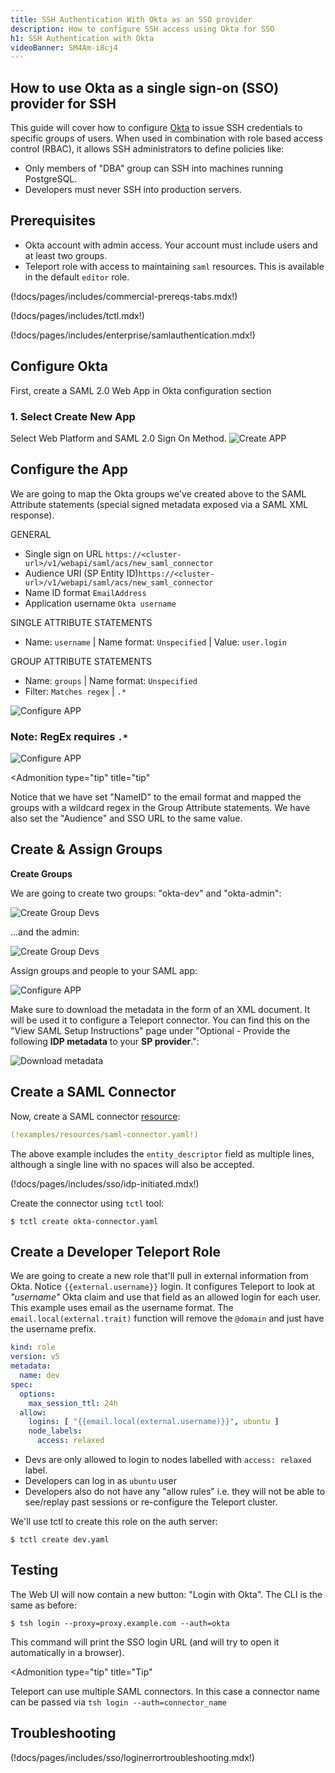 ```yaml
---
title: SSH Authentication With Okta as an SSO provider
description: How to configure SSH access using Okta for SSO
h1: SSH Authentication with Okta
videoBanner: SM4Am-i8cj4
---
```


## How to use Okta as a single sign-on (SSO) provider for SSH

This guide will cover how to configure [Okta](https://www.okta.com/) to issue
SSH credentials to specific groups of users. When used in combination with role
based access control (RBAC), it allows SSH administrators to define policies
like:

- Only members of "DBA" group can SSH into machines running PostgreSQL.
- Developers must never SSH into production servers.

## Prerequisites

- Okta account with admin access. Your account must include users and at least two groups.
- Teleport role with access to maintaining `saml` resources.  This is available in the default `editor` role.

(!docs/pages/includes/commercial-prereqs-tabs.mdx!)

(!docs/pages/includes/tctl.mdx!)

(!docs/pages/includes/enterprise/samlauthentication.mdx!)

## Configure Okta

First, create a SAML 2.0 Web App in Okta configuration section

### 1. Select Create New App

Select Web Platform and SAML 2.0 Sign On Method.
![Create APP](../../../img/sso/okta/okta-saml-1.png)

## Configure the App

We are going to map the Okta groups we've created above to the SAML Attribute
statements (special signed metadata exposed via a SAML XML response).

GENERAL

- Single sign on URL `https://<cluster-url>/v1/webapi/saml/acs/new_saml_connector`
- Audience URI (SP Entity ID)`https://<cluster-url>/v1/webapi/saml/acs/new_saml_connector`
- Name ID format `EmailAddress`
- Application username `Okta username`

SINGLE ATTRIBUTE STATEMENTS

- Name: `username`  | Name format: `Unspecified` | Value: `user.login`

GROUP ATTRIBUTE STATEMENTS

- Name: `groups` | Name format: `Unspecified`
- Filter: `Matches regex` |  `.*`

![Configure APP](../../../img/sso/okta/setup-redirection.png)

### Note: RegEx requires `.*`

![Configure APP](../../../img/sso/okta/regex.png)

<Admonition
  type="tip"
  title="tip"
>
  Notice that we have set "NameID" to the email format and mapped the groups with
  a wildcard regex in the Group Attribute statements. We have also set the "Audience"
  and SSO URL to the same value.
</Admonition>

## Create & Assign Groups

**Create Groups**

We are going to create two groups: "okta-dev" and "okta-admin":

![Create Group Devs](../../../img/sso/okta/okta-saml-2.1.png)

...and the admin:

![Create Group Devs](../../../img/sso/okta/okta-saml-2.2.png)

Assign groups and people to your SAML app:

![Configure APP](../../../img/sso/okta/okta-saml-3.1.png)

Make sure to download the metadata in the form of an XML document. It will be used it to
configure a Teleport connector. You can find this on the "View SAML Setup
Instructions" page under "Optional - Provide the following **IDP metadata** to
your **SP provider**.":

![Download metadata](../../../img/sso/okta/okta-saml-5.png)

## Create a SAML Connector

Now, create a SAML connector [resource](../../reference/resources.mdx):

```yaml
(!examples/resources/saml-connector.yaml!)
```
The above example includes the `entity_descriptor` field as multiple lines, although a single line with no spaces will also be accepted.

(!docs/pages/includes/sso/idp-initiated.mdx!)

Create the connector using `tctl` tool:

```code
$ tctl create okta-connector.yaml
```

## Create a Developer Teleport Role

We are going to create a new role that'll pull in external information from Okta. Notice
`{{external.username}}` login. It configures Teleport to look at *"username"* Okta claim
and use that field as an allowed login for each user.  This example uses email as the
username format.  The `email.local(external.trait)` function will remove the `@domain`
and just have the username prefix.

```yaml
kind: role
version: v5
metadata:
  name: dev
spec:
  options:
    max_session_ttl: 24h
  allow:
    logins: [ "{{email.local(external.username)}}", ubuntu ]
    node_labels:
      access: relaxed
```

- Devs are only allowed to login to nodes labelled with `access: relaxed` label.
- Developers can log in as `ubuntu` user
- Developers also do not have any "allow rules" i.e. they will not be able to
  see/replay past sessions or re-configure the Teleport cluster.

We'll use tctl to create this role on the auth server:

```code
$ tctl create dev.yaml
```

## Testing

The Web UI will now contain a new button: "Login with Okta". The CLI is
the same as before:

```code
$ tsh login --proxy=proxy.example.com --auth=okta
```

This command will print the SSO login URL (and will try to open it
automatically in a browser).

<Admonition
  type="tip"
  title="Tip"
>
  Teleport can use multiple SAML connectors. In this case a connector name
  can be passed via `tsh login --auth=connector_name`
</Admonition>

## Troubleshooting

(!docs/pages/includes/sso/loginerrortroubleshooting.mdx!)

